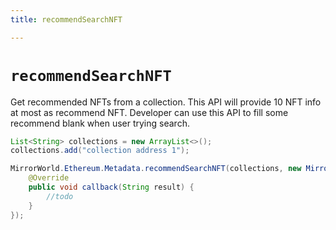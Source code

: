 ```yaml
---
title: recommendSearchNFT

---
```


# `recommendSearchNFT`
Get recommended NFTs from a collection. This API will provide 10
NFT info at most as recommend NFT. Developer can use this API to fill some recommend blank when user trying search.

```java
List<String> collections = new ArrayList<>();
collections.add("collection address 1");

MirrorWorld.Ethereum.Metadata.recommendSearchNFT(collections, new MirrorCallback() {
    @Override
    public void callback(String result) {
        //todo
    }
});
```
